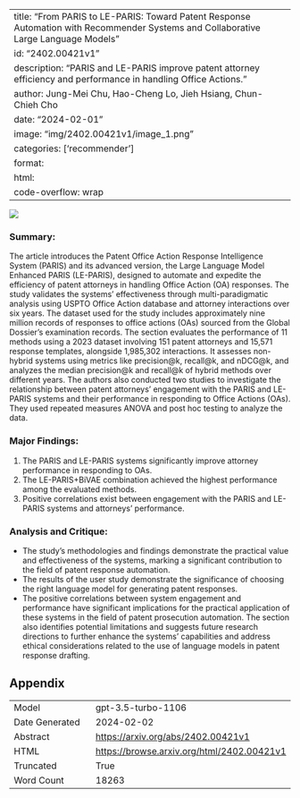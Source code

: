 
---
title: "From PARIS to LE-PARIS: Toward Patent Response Automation with Recommender Systems and Collaborative Large Language Models"
id: "2402.00421v1"
description: "PARIS and LE-PARIS improve patent attorney efficiency and performance in handling Office Actions."
author: Jung-Mei Chu, Hao-Cheng Lo, Jieh Hsiang, Chun-Chieh Cho
date: "2024-02-01"
image: "img/2402.00421v1/image_1.png"
categories: ['recommender']
format:
  html:
    code-overflow: wrap
---

![](img/2402.00421v1/image_1.png)

### Summary:
The article introduces the Patent Office Action Response Intelligence System (PARIS) and its advanced version, the Large Language Model Enhanced PARIS (LE-PARIS), designed to automate and expedite the efficiency of patent attorneys in handling Office Action (OA) responses. The study validates the systems' effectiveness through multi-paradigmatic analysis using USPTO Office Action database and attorney interactions over six years. The dataset used for the study includes approximately nine million records of responses to office actions (OAs) sourced from the Global Dossier’s examination records. The section evaluates the performance of 11 methods using a 2023 dataset involving 151 patent attorneys and 15,571 response templates, alongside 1,985,302 interactions. It assesses non-hybrid systems using metrics like precision@k, recall@k, and nDCG@k, and analyzes the median precision@k and recall@k of hybrid methods over different years. The authors also conducted two studies to investigate the relationship between patent attorneys' engagement with the PARIS and LE-PARIS systems and their performance in responding to Office Actions (OAs). They used repeated measures ANOVA and post hoc testing to analyze the data.

### Major Findings:
1. The PARIS and LE-PARIS systems significantly improve attorney performance in responding to OAs.
2. The LE-PARIS+BiVAE combination achieved the highest performance among the evaluated methods.
3. Positive correlations exist between engagement with the PARIS and LE-PARIS systems and attorneys' performance.

### Analysis and Critique:
- The study's methodologies and findings demonstrate the practical value and effectiveness of the systems, marking a significant contribution to the field of patent response automation.
- The results of the user study demonstrate the significance of choosing the right language model for generating patent responses.
- The positive correlations between system engagement and performance have significant implications for the practical application of these systems in the field of patent prosecution automation. The section also identifies potential limitations and suggests future research directions to further enhance the systems' capabilities and address ethical considerations related to the use of language models in patent response drafting.

## Appendix

|          |          |
|----------|----------|
| Model     | gpt-3.5-turbo-1106       |
| Date Generated     | 2024-02-02       |
| Abstract | [https://arxiv.org/abs/2402.00421v1](https://arxiv.org/abs/2402.00421v1)        |
| HTML     | [https://browse.arxiv.org/html/2402.00421v1](https://browse.arxiv.org/html/2402.00421v1)       |
| Truncated       | True       |
| Word Count       | 18263       |